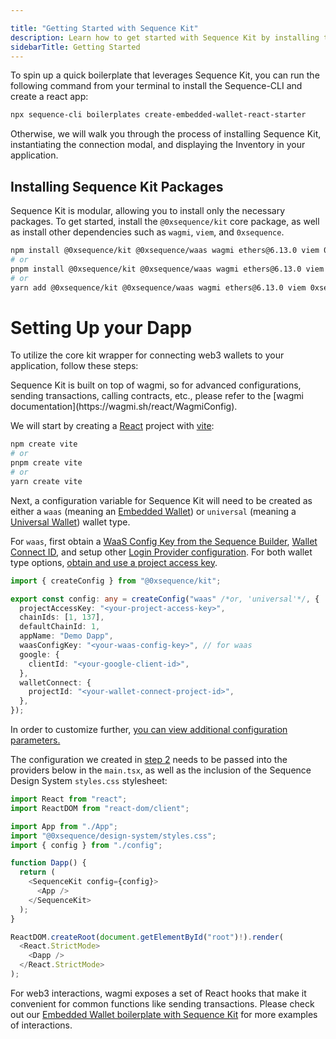 ---

title: "Getting Started with Sequence Kit"
description: Learn how to get started with Sequence Kit by installing the necessary packages and using the wagmi connectors to utilize an Embedded Wallet or Native EOA Wallet for authentication.
sidebarTitle: Getting Started
---



To spin up a quick boilerplate that leverages Sequence Kit, you can run the following command from your terminal to install the Sequence-CLI and create a react app:

```bash
npx sequence-cli boilerplates create-embedded-wallet-react-starter
```

Otherwise, we will walk you through the process of installing Sequence Kit, instantiating the connection modal, and displaying the Inventory in your application.

## Installing Sequence Kit Packages

Sequence Kit is modular, allowing you to install only the necessary packages. To get started, install the `@0xsequence/kit` core package, as well as install other dependencies such as `wagmi`, `viem`, and `0xsequence`.

```bash
npm install @0xsequence/kit @0xsequence/waas wagmi ethers@6.13.0 viem 0xsequence @0xsequence/design-system framer-motion @tanstack/react-query
# or
pnpm install @0xsequence/kit @0xsequence/waas wagmi ethers@6.13.0 viem 0xsequence @0xsequence/design-system framer-motion @tanstack/react-query
# or
yarn add @0xsequence/kit @0xsequence/waas wagmi ethers@6.13.0 viem 0xsequence @0xsequence/design-system framer-motion @tanstack/react-query
```

# Setting Up your Dapp

To utilize the core kit wrapper for connecting web3 wallets to your application, follow these steps:

<Note>
  Sequence Kit is built on top of wagmi, so for advanced configurations, sending
  transactions, calling contracts, etc., please refer to the [wagmi
  documentation](https://wagmi.sh/react/WagmiConfig).
</Note>

<Steps>
<Step title="Create a React Project with Vite">

We will start by creating a [React](https://react.dev/) project with [vite](https://vitejs.dev/):

```sh
npm create vite
# or
pnpm create vite
# or
yarn create vite
```

</Step>
<Step title="Create a Config">

Next, a configuration variable for Sequence Kit will need to be created as either a `waas` (meaning an [Embedded Wallet](/sdk/headless-wallet/quickstart)) or `universal` (meaning a [Universal Wallet](/sdk/web/wallet-types#universal-wallet)) wallet type.

For `waas`, first obtain a [WaaS Config Key from the Sequence Builder](/sdk/headless-wallet/), [Wallet Connect ID](https://cloud.reown.com/sign-in), and setup other [Login Provider configuration](/sdk/headless-wallet/#login-providers). For both wallet type options, [obtain and use a project access key](/sdk/api/access-key).

```typescript [config.ts]
import { createConfig } from "@0xsequence/kit";

export const config: any = createConfig("waas" /*or, 'universal'*/, {
  projectAccessKey: "<your-project-access-key>",
  chainIds: [1, 137],
  defaultChainId: 1,
  appName: "Demo Dapp",
  waasConfigKey: "<your-waas-config-key>", // for waas
  google: {
    clientId: "<your-google-client-id>",
  },
  walletConnect: {
    projectId: "<your-wallet-connect-project-id>",
  },
});
```

In order to customize further, [you can view additional configuration parameters.](/sdk/web/custom-configuration)
</Step>

<Step title="Setup Provider Component">

The configuration we created in [step 2](/sdk/web/getting-started#create-a-config) needs to be passed into the providers below in the `main.tsx`, as well as the inclusion of the Sequence Design System `styles.css` stylesheet:

```typescript [main.tsx]
import React from "react";
import ReactDOM from "react-dom/client";

import App from "./App";
import "@0xsequence/design-system/styles.css";
import { config } from "./config";

function Dapp() {
  return (
    <SequenceKit config={config}>
      <App />
    </SequenceKit>
  );
}

ReactDOM.createRoot(document.getElementById("root")!).render(
  <React.StrictMode>
    <Dapp />
  </React.StrictMode>
);
```

For web3 interactions, wagmi exposes a set of React hooks that make it convenient for common functions like sending transactions. Please check out our [Embedded Wallet boilerplate with Sequence Kit](https://github.com/0xsequence/kit-embedded-wallet-react-boilerplate) for more examples of interactions.

</Step>
</Steps>